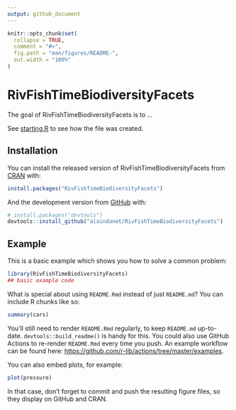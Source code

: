 ```yaml
---
output: github_document
---
```


<!-- README.md is generated from README.Rmd. Please edit that file -->

```r
knitr::opts_chunk$set(
  collapse = TRUE,
  comment = "#>",
  fig.path = "man/figures/README-",
  out.width = "100%"
)
```

# RivFishTimeBiodiversityFacets

<!-- badges: start -->
<!-- badges: end -->

The goal of RivFishTimeBiodiversityFacets is to ...

See [starting.R]() to see how the file was created. 

## Installation

You can install the released version of RivFishTimeBiodiversityFacets from [CRAN](https://CRAN.R-project.org) with:

``` r
install.packages("RivFishTimeBiodiversityFacets")
```

And the development version from [GitHub](https://github.com/) with:

``` r
# install.packages("devtools")
devtools::install_github("alaindanet/RivFishTimeBiodiversityFacets")
```
## Example

This is a basic example which shows you how to solve a common problem:

```r
library(RivFishTimeBiodiversityFacets)
## basic example code
```

What is special about using `README.Rmd` instead of just `README.md`? You can include R chunks like so:

```r
summary(cars)
```

You'll still need to render `README.Rmd` regularly, to keep `README.md` up-to-date. `devtools::build_readme()` is handy for this. You could also use GitHub Actions to re-render `README.Rmd` every time you push. An example workflow can be found here: <https://github.com/r-lib/actions/tree/master/examples>.

You can also embed plots, for example:

```r
plot(pressure)
```

In that case, don't forget to commit and push the resulting figure files, so they display on GitHub and CRAN.
